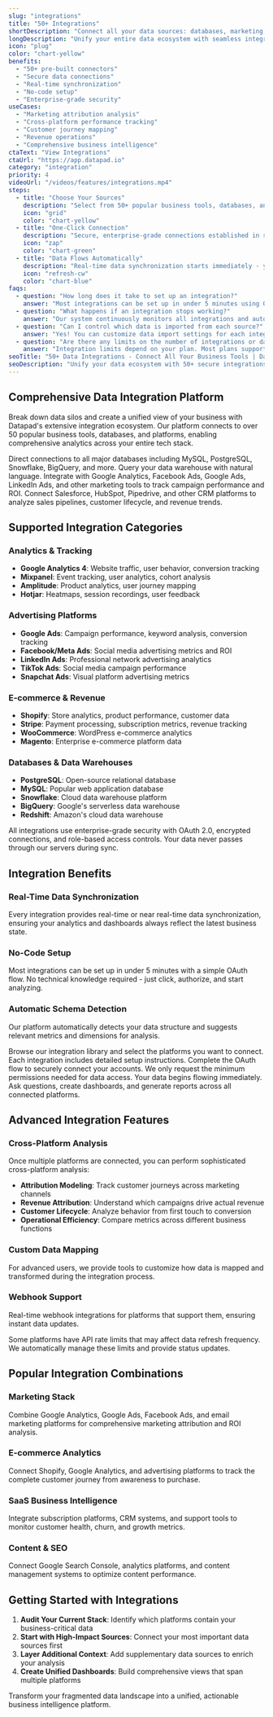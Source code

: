 ```yaml
---
slug: "integrations"
title: "50+ Integrations"
shortDescription: "Connect all your data sources: databases, marketing, sales, and social platforms."
longDescription: "Unify your entire data ecosystem with seamless integrations across marketing, sales, social, and database platforms. No more data silos - get a complete view of your business with drag-and-drop connections to over 50 popular tools and platforms."
icon: "plug"
color: "chart-yellow"
benefits:
  - "50+ pre-built connectors"
  - "Secure data connections"
  - "Real-time synchronization"
  - "No-code setup"
  - "Enterprise-grade security"
useCases:
  - "Marketing attribution analysis"
  - "Cross-platform performance tracking"
  - "Customer journey mapping"
  - "Revenue operations"
  - "Comprehensive business intelligence"
ctaText: "View Integrations"
ctaUrl: "https://app.datapad.io"
category: "integration"
priority: 4
videoUrl: "/videos/features/integrations.mp4"
steps:
  - title: "Choose Your Sources"
    description: "Select from 50+ popular business tools, databases, and marketing platforms."
    icon: "grid"
    color: "chart-yellow"
  - title: "One-Click Connection"
    description: "Secure, enterprise-grade connections established in seconds with no technical setup."
    icon: "zap"
    color: "chart-green"
  - title: "Data Flows Automatically"
    description: "Real-time data synchronization starts immediately - your complete business view is ready."
    icon: "refresh-cw"
    color: "chart-blue"
faqs:
  - question: "How long does it take to set up an integration?"
    answer: "Most integrations can be set up in under 5 minutes using OAuth authentication. Simply select your data source, authorize the connection, and data begins flowing immediately. Complex enterprise integrations may require additional configuration but typically complete within 15-30 minutes."
  - question: "What happens if an integration stops working?"
    answer: "Our system continuously monitors all integrations and automatically attempts to reconnect if issues occur. You'll receive notifications about any disruptions, and most connection issues are resolved automatically. Our support team can help with persistent integration problems."
  - question: "Can I control which data is imported from each source?"
    answer: "Yes! You can customize data import settings for each integration, including specific tables, date ranges, update frequencies, and field mappings. This helps you import only relevant data and maintain optimal performance."
  - question: "Are there any limits on the number of integrations or data volume?"
    answer: "Integration limits depend on your plan. Most plans support unlimited integrations with reasonable data volume limits. Enterprise plans offer unlimited data processing. Check your plan details for specific limits and upgrade options."
seoTitle: "50+ Data Integrations - Connect All Your Business Tools | Datapad"
seoDescription: "Unify your data ecosystem with 50+ secure integrations. Connect databases, marketing, sales, and social platforms with no-code setup. Real-time sync included."
---
```


## Comprehensive Data Integration Platform

Break down data silos and create a unified view of your business with Datapad's extensive integration ecosystem. Our platform connects to over 50 popular business tools, databases, and platforms, enabling comprehensive analytics across your entire tech stack.

<FeatureItem icon="database" title="Database Connectors">
Direct connections to all major databases including MySQL, PostgreSQL, Snowflake, BigQuery, and more. Query your data warehouse with natural language.
</FeatureItem>

<FeatureItem icon="trending-up" title="Marketing Platforms">
Integrate with Google Analytics, Facebook Ads, Google Ads, LinkedIn Ads, and other marketing tools to track campaign performance and ROI.
</FeatureItem>

<FeatureItem icon="users" title="CRM & Sales Tools">
Connect Salesforce, HubSpot, Pipedrive, and other CRM platforms to analyze sales pipelines, customer lifecycle, and revenue trends.
</FeatureItem>

## Supported Integration Categories

### Analytics & Tracking
- **Google Analytics 4**: Website traffic, user behavior, conversion tracking
- **Mixpanel**: Event tracking, user analytics, cohort analysis
- **Amplitude**: Product analytics, user journey mapping
- **Hotjar**: Heatmaps, session recordings, user feedback

### Advertising Platforms
- **Google Ads**: Campaign performance, keyword analysis, conversion tracking
- **Facebook/Meta Ads**: Social media advertising metrics and ROI
- **LinkedIn Ads**: Professional network advertising analytics
- **TikTok Ads**: Social media campaign performance
- **Snapchat Ads**: Visual platform advertising metrics

### E-commerce & Revenue
- **Shopify**: Store analytics, product performance, customer data
- **Stripe**: Payment processing, subscription metrics, revenue tracking
- **WooCommerce**: WordPress e-commerce analytics
- **Magento**: Enterprise e-commerce platform data

### Databases & Data Warehouses
- **PostgreSQL**: Open-source relational database
- **MySQL**: Popular web application database
- **Snowflake**: Cloud data warehouse platform
- **BigQuery**: Google's serverless data warehouse
- **Redshift**: Amazon's cloud data warehouse

<StepItem title="Enterprise Security">All integrations use enterprise-grade security with OAuth 2.0, encrypted connections, and role-based access controls. Your data never passes through our servers during sync.</StepItem>

## Integration Benefits

### Real-Time Data Synchronization
Every integration provides real-time or near real-time data synchronization, ensuring your analytics and dashboards always reflect the latest business state.

### No-Code Setup
Most integrations can be set up in under 5 minutes with a simple OAuth flow. No technical knowledge required - just click, authorize, and start analyzing.

### Automatic Schema Detection
Our platform automatically detects your data structure and suggests relevant metrics and dimensions for analysis.

<StepItem number="1" title="Choose Integration">
Browse our integration library and select the platforms you want to connect. Each integration includes detailed setup instructions.
</StepItem>

<StepItem number="2" title="Authorize Connection">
Complete the OAuth flow to securely connect your accounts. We only request the minimum permissions needed for data access.
</StepItem>

<StepItem number="3" title="Start Analyzing">
Your data begins flowing immediately. Ask questions, create dashboards, and generate reports across all connected platforms.
</StepItem>

## Advanced Integration Features

### Cross-Platform Analysis
Once multiple platforms are connected, you can perform sophisticated cross-platform analysis:

- **Attribution Modeling**: Track customer journeys across marketing channels
- **Revenue Attribution**: Understand which campaigns drive actual revenue
- **Customer Lifecycle**: Analyze behavior from first touch to conversion
- **Operational Efficiency**: Compare metrics across different business functions

### Custom Data Mapping
For advanced users, we provide tools to customize how data is mapped and transformed during the integration process.

### Webhook Support
Real-time webhook integrations for platforms that support them, ensuring instant data updates.

<WarningItem title="Rate Limits">
Some platforms have API rate limits that may affect data refresh frequency. We automatically manage these limits and provide status updates.
</WarningItem>

## Popular Integration Combinations

### Marketing Stack
Combine Google Analytics, Google Ads, Facebook Ads, and email marketing platforms for comprehensive marketing attribution and ROI analysis.

### E-commerce Analytics
Connect Shopify, Google Analytics, and advertising platforms to track the complete customer journey from awareness to purchase.

### SaaS Business Intelligence
Integrate subscription platforms, CRM systems, and support tools to monitor customer health, churn, and growth metrics.

### Content & SEO
Connect Google Search Console, analytics platforms, and content management systems to optimize content performance.

## Getting Started with Integrations

1. **Audit Your Current Stack**: Identify which platforms contain your business-critical data
2. **Start with High-Impact Sources**: Connect your most important data sources first
3. **Layer Additional Context**: Add supplementary data sources to enrich your analysis
4. **Create Unified Dashboards**: Build comprehensive views that span multiple platforms

Transform your fragmented data landscape into a unified, actionable business intelligence platform.
